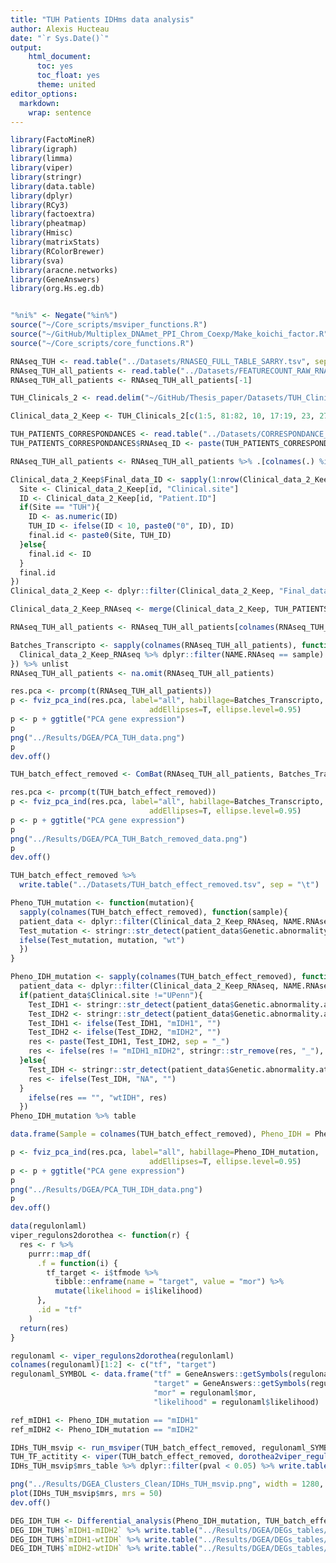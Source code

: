 ```yaml
---
title: "TUH Patients IDHms data analysis"
author: Alexis Hucteau
date: "`r Sys.Date()`"
output:
    html_document:
      toc: yes
      toc_float: yes
      theme: united
editor_options:
  markdown:
    wrap: sentence
---
```


```r
library(FactoMineR)
library(igraph)
library(limma)
library(viper)
library(stringr)
library(data.table)
library(dplyr)
library(RCy3)
library(factoextra)
library(pheatmap)
library(Hmisc)
library(matrixStats)
library(RColorBrewer)
library(sva)
library(aracne.networks)
library(GeneAnswers)
library(org.Hs.eg.db)


"%ni%" <- Negate("%in%")
source("~/Core_scripts/msviper_functions.R")
source("~/GitHub/Multiplex_DNAmet_PPI_Chrom_Coexp/Make_koichi_factor.R")
source("~/Core_scripts/core_functions.R")
```

```r
RNAseq_TUH <- read.table("../Datasets/RNASEQ_FULL_TABLE_SARRY.tsv", sep = "\t", header = T, row.names = 1) 
RNAseq_TUH_all_patients <- read.table("../Datasets/FEATURECOUNT_RAW_RNASEQ_FULL_TABLE_SARRY.gct", sep = "\t", header = T, row.names = 2, skip = 2, check.names = F)
RNAseq_TUH_all_patients <- RNAseq_TUH_all_patients[-1]

TUH_Clinicals_2 <- read.delim("~/GitHub/Thesis_paper/Datasets/TUH_Clinicals_2.tsv")

Clinical_data_2_Keep <- TUH_Clinicals_2[c(1:5, 81:82, 10, 17:19, 23, 27)]

TUH_PATIENTS_CORRESPONDANCES <- read.table("../Datasets/CORRESPONDANCE_PATIENTS_TOULOUSE.tsv", sep = "\t", header = T)
TUH_PATIENTS_CORRESPONDANCES$RNAseq_ID <- paste(TUH_PATIENTS_CORRESPONDANCES$PATIENT.ACRONYME, TUH_PATIENTS_CORRESPONDANCES$BATCH, sep = "_")

RNAseq_TUH_all_patients <- RNAseq_TUH_all_patients %>% .[colnames(.) %in% TUH_PATIENTS_CORRESPONDANCES$NAME.RNAseq]

Clinical_data_2_Keep$Final_data_ID <- sapply(1:nrow(Clinical_data_2_Keep), function(id){
  Site <- Clinical_data_2_Keep[id, "Clinical.site"]
  ID <- Clinical_data_2_Keep[id, "Patient.ID"]
  if(Site == "TUH"){
    ID <- as.numeric(ID)
    TUH_ID <- ifelse(ID < 10, paste0("0", ID), ID)
    final.id <- paste0(Site, TUH_ID)
  }else{
    final.id <- ID
  }
  final.id
})
Clinical_data_2_Keep <- dplyr::filter(Clinical_data_2_Keep, "Final_data_ID" != "TUHNA")

Clinical_data_2_Keep_RNAseq <- merge(Clinical_data_2_Keep, TUH_PATIENTS_CORRESPONDANCES, by.x = "Final_data_ID", by.y = "PATIENT.ACRONYME")
```

```r
RNAseq_TUH_all_patients <- RNAseq_TUH_all_patients[colnames(RNAseq_TUH_all_patients) %in% Clinical_data_2_Keep_RNAseq$NAME.RNAseq]

Batches_Transcripto <- sapply(colnames(RNAseq_TUH_all_patients), function(sample){
  Clinical_data_2_Keep_RNAseq %>% dplyr::filter(NAME.RNAseq == sample) %>% .$BATCH
}) %>% unlist
RNAseq_TUH_all_patients <- na.omit(RNAseq_TUH_all_patients)
```

```r
res.pca <- prcomp(t(RNAseq_TUH_all_patients))
p <- fviz_pca_ind(res.pca, label="all", habillage=Batches_Transcripto,
                               addEllipses=T, ellipse.level=0.95)
p <- p + ggtitle("PCA gene expression")
p
png("../Results/DGEA/PCA_TUH_data.png")
p
dev.off()

TUH_batch_effect_removed <- ComBat(RNAseq_TUH_all_patients, Batches_Transcripto)

res.pca <- prcomp(t(TUH_batch_effect_removed))
p <- fviz_pca_ind(res.pca, label="all", habillage=Batches_Transcripto,
                               addEllipses=T, ellipse.level=0.95)
p <- p + ggtitle("PCA gene expression")
p
png("../Results/DGEA/PCA_TUH_Batch_removed_data.png")
p
dev.off()

TUH_batch_effect_removed %>% 
  write.table("../Datasets/TUH_batch_effect_removed.tsv", sep = "\t")

```
```r
Pheno_TUH_mutation <- function(mutation){
  sapply(colnames(TUH_batch_effect_removed), function(sample){
  patient_data <- dplyr::filter(Clinical_data_2_Keep_RNAseq, NAME.RNAseq == sample)
  Test_mutation <- stringr::str_detect(patient_data$Genetic.abnormality.at.initial.diagnostic..clinically.validated., pattern = mutation)
  ifelse(Test_mutation, mutation, "wt")
  })
}

Pheno_IDH_mutation <- sapply(colnames(TUH_batch_effect_removed), function(sample){
  patient_data <- dplyr::filter(Clinical_data_2_Keep_RNAseq, NAME.RNAseq == sample)
  if(patient_data$Clinical.site !="UPenn"){
    Test_IDH1 <- stringr::str_detect(patient_data$Genetic.abnormality.at.initial.diagnostic..clinically.validated., pattern = "IDH1")
    Test_IDH2 <- stringr::str_detect(patient_data$Genetic.abnormality.at.initial.diagnostic..clinically.validated., pattern = "IDH2")
    Test_IDH1 <- ifelse(Test_IDH1, "mIDH1", "")
    Test_IDH2 <- ifelse(Test_IDH2, "mIDH2", "")
    res <- paste(Test_IDH1, Test_IDH2, sep = "_")
    res <- ifelse(res != "mIDH1_mIDH2", stringr::str_remove(res, "_"), res)
  }else{
    Test_IDH <- stringr::str_detect(patient_data$Genetic.abnormality.at.initial.diagnostic..clinically.validated., pattern = "IDH")
    res <- ifelse(Test_IDH, "NA", "")
  }
    ifelse(res == "", "wtIDH", res)
  })
Pheno_IDH_mutation %>% table

data.frame(Sample = colnames(TUH_batch_effect_removed), Pheno_IDH = Pheno_IDH_mutation) %>% write.table("../Datasets/Pheno_IDH_mutation_TUH_allsamples.tsv", sep = "\t", col.names = NA)
```

```r
p <- fviz_pca_ind(res.pca, label="all", habillage=Pheno_IDH_mutation,
                               addEllipses=T, ellipse.level=0.95)
p <- p + ggtitle("PCA gene expression")
p
png("../Results/DGEA/PCA_TUH_IDH_data.png")
p
dev.off()
```
```r
data(regulonlaml)
viper_regulons2dorothea <- function(r) {
  res <- r %>%
    purrr::map_df(
      .f = function(i) {
        tf_target <- i$tfmode %>%
          tibble::enframe(name = "target", value = "mor") %>%
          mutate(likelihood = i$likelihood)
      },
      .id = "tf"
    )
  return(res)
}

regulonaml <- viper_regulons2dorothea(regulonlaml)
colnames(regulonaml)[1:2] <- c("tf", "target")
regulonaml_SYMBOL <- data.frame("tf" = GeneAnswers::getSymbols(regulonaml$tf, data = "org.Hs.eg"),
                                "target" = GeneAnswers::getSymbols(regulonaml$target, data = "org.Hs.eg"),
                                "mor" = regulonaml$mor,
                                "likelihood" = regulonaml$likelihood)
```


```r
ref_mIDH1 <- Pheno_IDH_mutation == "mIDH1"
ref_mIDH2 <- Pheno_IDH_mutation == "mIDH2"

IDHs_TUH_msvip <- run_msviper(TUH_batch_effect_removed, regulonaml_SYMBOL, use_aracne = T, ref_mIDH1, ref_mIDH2, "mIDH1", "mIDH2", minsize = 4, ges.filter = T)
TUH_TF_actitity <- viper(TUH_batch_effect_removed, dorothea2viper_regulons(IDHs_TUH_msvip$regulons))
IDHs_TUH_msvip$mrs_table %>% dplyr::filter(pval < 0.05) %>% write.table("../Results/DGEA/Filtered_TF_Diff_activity_TUH_IDH_regulonlaml.tsv", sep = "\t")
```

```r
png("../Results/DGEA_Clusters_Clean/IDHs_TUH_msvip.png", width = 1280, height = 720)
plot(IDHs_TUH_msvip$mrs, mrs = 50)
dev.off()
```



```r
DEG_IDH_TUH <- Differential_analysis(Pheno_IDH_mutation, TUH_batch_effect_removed)
DEG_IDH_TUH$`mIDH1-mIDH2` %>% write.table("../Results/DGEA/DEGs_tables/DEG_IDH_TUH.tsv", sep = "\t", col.names = NA)
DEG_IDH_TUH$`mIDH1-wtIDH` %>% write.table("../Results/DGEA/DEGs_tables/DEG_IDH1_wt_TUH.tsv", sep = "\t", col.names = NA)
DEG_IDH_TUH$`mIDH2-wtIDH` %>% write.table("../Results/DGEA/DEGs_tables/DEG_IDH2_wt_TUH.tsv", sep = "\t", col.names = NA)
```









